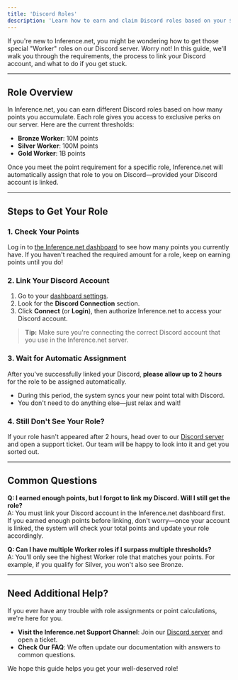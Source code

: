 ```yaml
---
title: 'Discord Roles'
description: 'Learn how to earn and claim Discord roles based on your $INT points'
---
```


If you're new to Inference.net, you might be wondering how to get those special "Worker" roles on our Discord server. Worry not! In this guide, we'll walk you through the requirements, the process to link your Discord account, and what to do if you get stuck.

---

## Role Overview

In Inference.net, you can earn different Discord roles based on how many points you accumulate. Each role gives you access to exclusive perks on our server. Here are the current thresholds:

- **Bronze Worker**: 10M points  
- **Silver Worker**: 100M points  
- **Gold Worker**: 1B points  

Once you meet the point requirement for a specific role, Inference.net will automatically assign that role to you on Discord—provided your Discord account is linked.

---

## Steps to Get Your Role

### 1. Check Your Points
Log in to [the Inference.net dashboard](https://testnet.inference.net/dashboard) to see how many points you currently have. If you haven't reached the required amount for a role, keep on earning points until you do!

### 2. Link Your Discord Account
1. Go to your [dashboard settings](https://testnet.inference.net/dashboard/settings).  
2. Look for the **Discord Connection** section.  
3. Click **Connect** (or **Login**), then authorize Inference.net to access your Discord account.  

> **Tip:** Make sure you're connecting the correct Discord account that you use in the Inference.net server.

### 3. Wait for Automatic Assignment
After you've successfully linked your Discord, **please allow up to 2 hours** for the role to be assigned automatically.  
- During this period, the system syncs your new point total with Discord.  
- You don't need to do anything else—just relax and wait!

### 4. Still Don't See Your Role?
If your role hasn't appeared after 2 hours, head over to our [Discord server](https://discord.gg/kuzco) and open a support ticket. Our team will be happy to look into it and get you sorted out.

---

## Common Questions

**Q: I earned enough points, but I forgot to link my Discord. Will I still get the role?**  
A: You must link your Discord account in the Inference.net dashboard first. If you earned enough points before linking, don't worry—once your account is linked, the system will check your total points and update your role accordingly.

**Q: Can I have multiple Worker roles if I surpass multiple thresholds?**  
A: You'll only see the highest Worker role that matches your points. For example, if you qualify for Silver, you won't also see Bronze.

---

## Need Additional Help?

If you ever have any trouble with role assignments or point calculations, we're here for you.  
- **Visit the Inference.net Support Channel**: Join our [Discord server](https://discord.gg/kuzco) and open a ticket.  
- **Check Our FAQ**: We often update our documentation with answers to common questions.

We hope this guide helps you get your well-deserved role!
